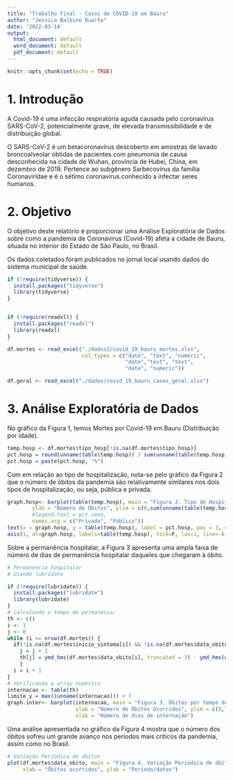 ```yaml
---
title: "Trabalho Final - Casos de COVID-19 em Bauru"
author: "Jessica Balbino Duarte"
date: '2022-03-14'
output:
  html_document: default
  word_document: default
  pdf_document: default
---
```


```r
knitr::opts_chunk$set(echo = TRUE)


```

# 1. Introdução

A Covid-19 é uma infecção respiratória aguda causada pelo coronavírus SARS-CoV-2, potencialmente grave, de elevada transmissibilidade e de distribuição global.

O SARS-CoV-2 é um betacoronavírus descoberto em amostras de lavado broncoalveolar obtidas de pacientes com pneumonia de causa desconhecida na cidade de Wuhan, província de Hubei, China, em dezembro de 2019. Pertence ao subgênero Sarbecovírus da família Coronaviridae e é o sétimo coronavírus conhecido a infectar seres humanos.

# 2. Objetivo

O objetivo deste relatório é proporcionar uma Análise Exploratória de Dados sobre como a pandemia de Coronavirus (Covid-19) afeta a cidade de Bauru, situada no interior do Estado de São Paulo, no Brasil.

Os dados coletados foram publicados no jornal local usando dados do sistema municipal de saúde.

```r

if (!require(tidyverse)) {
  install.packages("tidyverse")
  library(tidyverse)
}


if (!require(readxl)) {
  install.packages("readxl")
  library(readxl)
}

df.mortes <- read_excel("./dados2/covid_19_bauru_mortes.xlsx", 
                        col_types = c("date", "text", "numeric",
                                      "date","text", "text",
                                      "date", "numeric"))

df.geral <- read_excel("./dados/covid_19_bauru_casos_geral.xlsx")
```

# 3. Análise Exploratória de Dados 

No gráfico da Figura 1, temos Mortes por Covid-19 em Bauru (Distribuição por idade).

```r
temp.hosp <- df.mortes$tipo_hosp[!is.na(df.mortes$tipo_hosp)]
pct.hosp = round(unname(table(temp.hosp)) / sum(unname(table(temp.hosp)))*100,0)
pct.hosp = paste(pct.hosp, "%")
```

Com em relação ao tipo de hospitalização, nota-se pelo gráfico da Figura 2 que o número de óbitos da pandemia são relativamente similares nos dois tipos de hospitalização, ou seja, pública e privada. 

```r

graph.hosp<- barplot(table(temp.hosp), main = "Figura 2. Tipo de Hospitalização",
        ylab = "Número de Óbitos", ylim = c(0,sum(unname(table(temp.hosp)))),
        #legend.text = pct.sexo,
        names.arg = c("Privado", "Público"))
text(x = graph.hosp, y = table(temp.hosp), label = pct.hosp, pos = 3, cex = 1.25, col = "red")
axis(1, at=graph.hosp, labels=table(temp.hosp), tick=F, las=1, line=-6.5, cex.axis=1.25)

```

Sobre a permanência hospitalar, a Figura 3 apresenta uma ampla faixa de número de dias de permanência hospitalar daqueles que chegaram à óbito.

```r
# Permanencia hospitalar
# Usando lubridate

if (!require(lubridate)) {
  install.packages("lubridate")
  library(lubridate)
}
# Calculando o tempo de permanecia:
th <- c()
i <- 1
j <- 0
while (i <= nrow(df.mortes)) {
  if(!is.na(df.mortes$inicio_sintoma[i]) && !is.na(df.mortes$data_obito[i])) {
    j = j + 1
    th[j] = ymd_hms(df.mortes$data_obito[i], truncated = 3) - ymd_hms(df.mortes$inicio_sintoma[i], truncated = 3)
    }
  i = i + 1
}
# Verificando a array numérica
internacao <- table(th)
limite_y = max((unname(internacao))) + 7
graph.inter<- barplot(internacao, main = "Figura 3. Óbitos por tempo de permanencia hospitalar",
                      ylab = "Número de Óbitos Ocorridos", ylim = c(0,limite_y),
                      xlab = "Número de dias de internação")
```

Uma análise apresentada no gráfico da Figura 4 mostra que o número dos óbitos sofreu um grande avanço nos períodos mais críticos da pandemia, assim como no Brasil.

```r
# Variação Periódica de óbitos
plot(df.mortes$data_obito, main = "Figura 4. Variação Periódica de óbitos", 
     xlab = "Óbitos ocorridos", ylab = "Período/datas")
```
